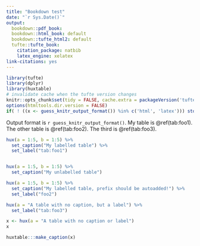 ```yaml
---
title: "Bookdown test"
date: "`r Sys.Date()`"
output:
  bookdown::pdf_book: 
  bookdown::html_book: default
  bookdown::tufte_html2: default
  tufte::tufte_book:
    citation_package: natbib
    latex_engine: xelatex
link-citations: yes
---
```


```r
library(tufte)
library(dplyr)
library(huxtable)
# invalidate cache when the tufte version changes
knitr::opts_chunk$set(tidy = FALSE, cache.extra = packageVersion('tufte'))
options(htmltools.dir.version = FALSE)
if( ! ((x <- guess_knitr_output_format()) %in% c('html', 'latex'))) stop("guessed output is ", x)
```

Output format is `r guess_knitr_output_format()`. My table is \@ref(tab:foo1). The other table
is \@ref(tab:foo2). The third is \@ref(tab:foo3).

```r


hux(a = 1:5, b = 1:5) %>% 
  set_caption("My labelled table") %>% 
  set_label("tab:foo1")


hux(a = 1:5, b = 1:5) %>% 
  set_caption("My unlabelled table")

hux(a = 1:5, b = 1:5) %>% 
  set_caption("My labelled table, prefix should be autoadded!") %>% 
  set_label("foo2")

hux(a = "A table with no caption, but a label") %>% 
  set_label("tab:foo3")

x <- hux(a = "A table with no caption or label")
x

huxtable:::make_caption(x)
```

